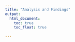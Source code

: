 ```yaml
---
title: "Analysis and Findings"
output: 
  html_document:
    toc: true
    toc_float: true
    
---
```



